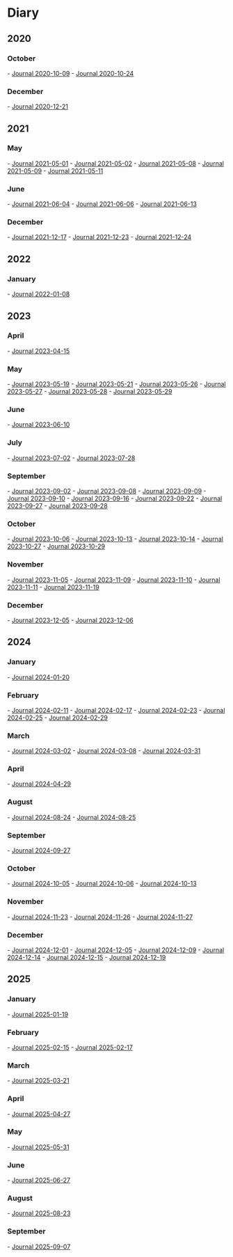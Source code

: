 = Diary =
== 2020 ==

=== October ===
- [[2020-10-09|Journal 2020-10-09]]
- [[2020-10-24|Journal 2020-10-24]]

=== December ===
- [[2020-12-21|Journal 2020-12-21]]

== 2021 ==

=== May ===
- [[2021-05-01|Journal 2021-05-01]]
- [[2021-05-02|Journal 2021-05-02]]
- [[2021-05-08|Journal 2021-05-08]]
- [[2021-05-09|Journal 2021-05-09]]
- [[2021-05-11|Journal 2021-05-11]]

=== June ===
- [[2021-06-04|Journal 2021-06-04]]
- [[2021-06-06|Journal 2021-06-06]]
- [[2021-06-13|Journal 2021-06-13]]

=== December ===
- [[2021-12-17|Journal 2021-12-17]]
- [[2021-12-23|Journal 2021-12-23]]
- [[2021-12-24|Journal 2021-12-24]]

== 2022 ==

=== January ===
- [[2022-01-08|Journal 2022-01-08]]

== 2023 ==

=== April ===
- [[2023-04-15|Journal 2023-04-15]]

=== May ===
- [[2023-05-19|Journal 2023-05-19]]
- [[2023-05-21|Journal 2023-05-21]]
- [[2023-05-26|Journal 2023-05-26]]
- [[2023-05-27|Journal 2023-05-27]]
- [[2023-05-28|Journal 2023-05-28]]
- [[2023-05-29|Journal 2023-05-29]]

=== June ===
- [[2023-06-10|Journal 2023-06-10]]

=== July ===
- [[2023-07-02|Journal 2023-07-02]]
- [[2023-07-28|Journal 2023-07-28]]

=== September ===
- [[2023-09-02|Journal 2023-09-02]]
- [[2023-09-08|Journal 2023-09-08]]
- [[2023-09-09|Journal 2023-09-09]]
- [[2023-09-10|Journal 2023-09-10]]
- [[2023-09-16|Journal 2023-09-16]]
- [[2023-09-22|Journal 2023-09-22]]
- [[2023-09-27|Journal 2023-09-27]]
- [[2023-09-28|Journal 2023-09-28]]

=== October ===
- [[2023-10-06|Journal 2023-10-06]]
- [[2023-10-13|Journal 2023-10-13]]
- [[2023-10-14|Journal 2023-10-14]]
- [[2023-10-27|Journal 2023-10-27]]
- [[2023-10-29|Journal 2023-10-29]]

=== November ===
- [[2023-11-05|Journal 2023-11-05]]
- [[2023-11-09|Journal 2023-11-09]]
- [[2023-11-10|Journal 2023-11-10]]
- [[2023-11-11|Journal 2023-11-11]]
- [[2023-11-19|Journal 2023-11-19]]

=== December ===
- [[2023-12-05|Journal 2023-12-05]]
- [[2023-12-06|Journal 2023-12-06]]

== 2024 ==

=== January ===
- [[2024-01-20|Journal 2024-01-20]]

=== February ===
- [[2024-02-11|Journal 2024-02-11]]
- [[2024-02-17|Journal 2024-02-17]]
- [[2024-02-23|Journal 2024-02-23]]
- [[2024-02-25|Journal 2024-02-25]]
- [[2024-02-29|Journal 2024-02-29]]

=== March ===
- [[2024-03-02|Journal 2024-03-02]]
- [[2024-03-08|Journal 2024-03-08]]
- [[2024-03-31|Journal 2024-03-31]]

=== April ===
- [[2024-04-29|Journal 2024-04-29]]

=== August ===
- [[2024-08-24|Journal 2024-08-24]]
- [[2024-08-25|Journal 2024-08-25]]

=== September ===
- [[2024-09-27|Journal 2024-09-27]]

=== October ===
- [[2024-10-05|Journal 2024-10-05]]
- [[2024-10-06|Journal 2024-10-06]]
- [[2024-10-13|Journal 2024-10-13]]

=== November ===
- [[2024-11-23|Journal 2024-11-23]]
- [[2024-11-26|Journal 2024-11-26]]
- [[2024-11-27|Journal 2024-11-27]]

=== December ===
- [[2024-12-01|Journal 2024-12-01]]
- [[2024-12-05|Journal 2024-12-05]]
- [[2024-12-09|Journal 2024-12-09]]
- [[2024-12-14|Journal 2024-12-14]]
- [[2024-12-15|Journal 2024-12-15]]
- [[2024-12-19|Journal 2024-12-19]]

== 2025 ==

=== January ===
- [[2025-01-19|Journal 2025-01-19]]

=== February ===
- [[2025-02-15|Journal 2025-02-15]]
- [[2025-02-17|Journal 2025-02-17]]

=== March ===
- [[2025-03-21|Journal 2025-03-21]]

=== April ===
- [[2025-04-27|Journal 2025-04-27]]

=== May ===
- [[2025-05-31|Journal 2025-05-31]]

=== June ===
- [[2025-06-27|Journal 2025-06-27]]

=== August ===
- [[2025-08-23|Journal 2025-08-23]]

=== September ===
- [[2025-09-07|Journal 2025-09-07]]
